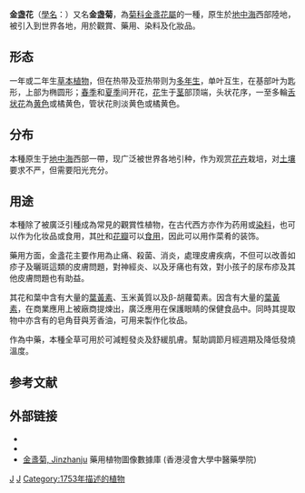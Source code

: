 {{for|爱缪在2018年发行的单曲|金盏花 (爱缪单曲)}}
{{Speciesbox
| image = Calendula officinalis - Köhler–s Medizinal-Pflanzen-024.jpg
| image_caption = 《科勒藥用植物》(1897), <br>''Calendula officinalis''
| genus = Calendula
| species = officinalis
| authority = [[L.|L.]], 1753
| synonyms ref={{r|powo}}
| synonyms ={{collapsible list|{{species list
|Calendula aurantiaca |Kotschy ex Boiss., 1845
|Calendula eriocarpa |DC., 1838
|Calendula hydruntina |Lanza, 1923
|Calendula officinalis var. parviflora |Kuntze, 1898
|Calendula officinalis f. pleniflora |Moldenke, 1953
|Calendula prolifera |Steud., 1840
|Calendula ranunculodes |Anon., 1894
|Calendula santamariae |Font Quer, 1932
|Calendula sinuata |Boiss. & Gaill., 1859
|Calendula sinuata var. aurantiaca |(Kotschy ex Boiss.) Boiss., 1875
|Caltha officinalis |(L.) Moench, 1794
}}}}
}}

'''金盏花'''（[[學名|學名]]：{{lang|la|''Calendula officinalis''}}）又名'''金盏菊'''，為[[菊科|菊科]][[金盞花屬|金盞花屬]]的一種，原生於[[地中海|地中海]]西部陸地{{r|powo}}，被引入到世界各地，用於觀賞、藥用、染料及化妝品。

==形态==
一年或二年生[[草本植物|草本植物]]，但在热带及亚热带则为[[多年生|多年生]]，单叶互生，在基部叶为匙形，上部为椭圆形；[[春季|春季]]和[[夏季|夏季]]间开花，[[花|花]]生于[[茎|茎]]部顶端，头状花序，一至多輪[[舌状花|舌状花]]為[[黄色|黄色]]或橘黄色，管状花則淡黄色或橘黄色。
{{gallery
|File:CalendulaOfficinalis.jpg|
|File:Calendula officinalis 3517.jpg|
|File:Calendula officinalis1.jpg|[[頭狀花序|頭狀花序]]
|File:2006-10-18Calendula04Samenstand.jpg|果序
|File:Zaaddoos van een goudsbloem (Calendula officinalis) 11-09-2020 (d.j.b.).jpg|成熟的果實
|File:Calendula seeds.jpg|每個瘦果內含有一顆種子
|File:Calendula officinalis 2019-04-23 1897.jpg|種子發芽
|File:Calendula officinalis 2019-04-23 1894.jpg|幼苗子葉
|File:Calendula officinalis 2018-05-02 0110.jpg|幼苗初生葉
|File:Calendula officinalis 2019-05-21 3529.jpg|幼株
|File:Etapy kwitnienia nagietka, etap 1.JPG|發育中的花序
}}

==分布==
本種原生于[[地中海|地中海]]西部一帶{{r|powo}}，现广泛被世界各地引种，作为观赏[[花卉|花卉]]栽培，对[[土壤|土壤]]要求不严，但需要阳光充分。{{r|Greenpaper}}

== 用途 ==
本種除了被廣泛引種成為常見的觀賞性植物，在古代西方亦作为药用或[[染料|染料]]，也可以作为化妆品或食用，其[[叶|叶]]和[[花瓣|花瓣]]可以[[食用花|食用]]，因此可以用作菜肴的装饰。

藥用方面，金盞花主要作用為止痛、殺菌、消炎，處理皮膚疾病，不但可以改善如疹子及曬斑這類的皮膚問題，對神經炎、以及牙痛也有效，對小孩子的尿布疹及其他皮膚問題也有助益。{{r|Adib-Hajbaghery}}

其花和葉中含有大量的[[葉黃素|葉黃素]]、玉米黃質以及β-胡蘿蔔素。因含有大量的[[葉黃素|葉黃素]]，在商業應用上被廠商提煉出，廣泛應用在保護眼睛的保健食品中。同時其提取物中亦含有的皂角苷與芳香油，可用来製作化妆品。

作為中藥，本種全草可用於可減輕發炎及舒緩肌膚。幫助調節月經週期及降低發燒溫度。{{r|hkbu}}

== 参考文献 ==
{{Reflist|refs=
<ref name="powo">{{cite web |title=''Calendula officinalis'' L. |url=http://www.plantsoftheworldonline.org/taxon/urn:lsid:ipni.org:names:187894-1 |website=''Plants of the World Online'' |publisher=Kew Science |accessdate=2021-04-10 |language=en |archive-date=2020-12-02 |archive-url=https://web.archive.org/web/20201202221625/http://plantsoftheworldonline.org/taxon/urn:lsid:ipni.org:names:187894-1 |dead-url=no }}</ref>
<ref name="hkbu">{{cite web |title=金盞菊 |url=https://libproject.hkbu.edu.hk/was40/detail?channelid=1288&lang=ch&searchword=herb_id=D00681 |website=藥用植物圖像數據庫 |accessdate=2021-04-10 |language=zh-hant |archive-date=2021-04-10 |archive-url=https://web.archive.org/web/20210410150707/https://libproject.hkbu.edu.hk/was40/detail?channelid=1288&lang=ch&searchword=herb_id=D00681 |dead-url=no }}</ref>
<ref name="Greenpaper">{{cite web | url = http://www.herbs.org/greenpapers/calendula.html | title = ''Calendula officinalis'' | accessdate = 2007-12-17 | author = Carrie Mayes | year = 2001 | format = HTML | work = Herb Information Greenpaper | publisher = The Herb Research Foundation | archive-url = https://web.archive.org/web/20120106011705/http://www.herbs.org/greenpapers/calendula.html | archive-date = 2012-01-06 | dead-url = yes }}</ref>
<ref name="Adib-Hajbaghery">{{cite journal |last1=Adib-Hajbaghery |first1=M |last2=Mahmoudi |first2=M |last3=Mashaiekhi |first3=M |title=Shampoo-clay heals diaper rash faster than calendula officinalis. |journal=''Nursing and midwifery studies'' |date=2014-06 |volume=3 |issue=2 |pages=e14180 |pmid=25414900}}</ref>
}}

== 外部链接 ==
{{Commons|Calendula officinalis}}
* {{cite web
 | url = http://www.nlm.nih.gov/medlineplus/druginfo/natural/patient-calendula.html
 | title = Calendula
 | accessdate = 2007-12-19
 | author = National Institutes of Health
 | authorlink = National Institutes of Health
 | format = HTML
 | work = Herbs and Supplements
 | publisher = U.S. National Library of Medicine
 | archive-date = 2007-10-21
 | archive-url = https://web.archive.org/web/20071021041841/http://www.nlm.nih.gov/medlineplus/druginfo/natural/patient-calendula.html
 | dead-url = no
 }}
*{{cite web
 | url = http://www.pfaf.org/database/plants.php?Calendula+officinalis
 | title = Calendula officinalis - L.
 | accessdate = 2007-12-19
 | format = HTML
 | work = Plants For A Future
 | date = June 2004
 | archive-date = 2007-12-26
 | archive-url = https://web.archive.org/web/20071226161033/http://www.pfaf.org/database/plants.php?calendula+officinalis
 | dead-url = no
 }}
* [http://libproject.hkbu.edu.hk/was40/detail?lang=ch&channelid=1288&searchword=herb_id=D00681 金盞菊, Jinzhanju] {{Wayback|url=http://libproject.hkbu.edu.hk/was40/detail?lang=ch&channelid=1288&searchword=herb_id=D00681 |date=20160304202353 }} 藥用植物圖像數據庫 (香港浸會大學中醫藥學院) {{zh-hant}}

{{藥草和真菌}}
{{taxonbar}}

[[Category:金盏花属|J]]
[[Category:卡尔·林奈命名的生物分类|J]]
[[Category:1753年描述的植物|Category:1753年描述的植物]]